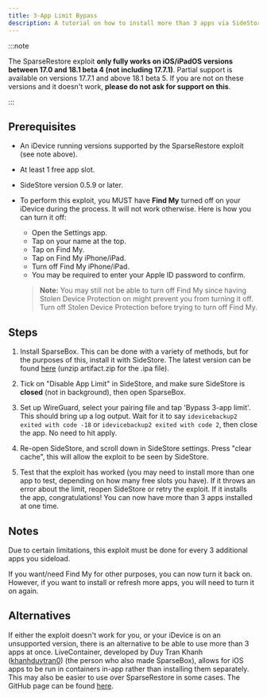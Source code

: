 ```yaml
---
title: 3-App Limit Bypass
description: A tutorial on how to install more than 3 apps via SideStore using the SparseRestore exploit.
---
```


:::note

The SparseRestore exploit **only fully works on iOS/iPadOS versions between 17.0 and 18.1 beta 4 (not including 17.7.1)**. Partial support is available on versions 17.7.1 and above 18.1 beta 5. If you are not on these versions and it doesn't work, **please do not ask for support on this**. 

:::

## Prerequisites
* An iDevice running versions supported by the SparseRestore exploit (see note above).
* At least 1 free app slot.
* SideStore version 0.5.9 or later.
* To perform this exploit, you MUST have **Find My** turned off on your iDevice during the process. It will not work otherwise. Here is how you can turn it off:
  - Open the Settings app.
  - Tap on your name at the top.
  - Tap on Find My.
  - Tap on Find My iPhone/iPad.
  - Turn off Find My iPhone/iPad.
  - You may be required to enter your Apple ID password to confirm.
  
  > **Note:** You may still not be able to turn off Find My since having Stolen Device Protection on might prevent you from turning it off. Turn off Stolen Device Protection before trying to turn off Find My.

## Steps
1. Install SparseBox. This can be done with a variety of methods, but for the purposes of this, install it with SideStore. The latest version can be found [here](https://nightly.link/khanhduytran0/SparseBox/workflows/build/main/artifact.zip) (unzip artifact.zip for the .ipa file).

2. Tick on "Disable App Limit" in SideStore, and make sure SideStore is **closed** (not in background), then open SparseBox.

3. Set up WireGuard, select your pairing file and tap 'Bypass 3-app limit'. This should bring up a log output. Wait for it to say `idevicebackup2 exited with code -18` or `idevicebackup2 exited with code 2`, then close the app. No need to hit apply.

4. Re-open SideStore, and scroll down in SideStore settings. Press "clear cache", this will allow the exploit to be seen by SideStore.

5. Test that the exploit has worked (you may need to install more than one app to test, depending on how many free slots you have). If it throws an error about the limit, reopen SideStore or retry the exploit. If it installs the app, congratulations! You can now have more than 3 apps installed at one time.

## Notes
Due to certain limitations, this exploit must be done for every 3 additional apps you sideload.

If you want/need Find My for other purposes, you can now turn it back on. However, if you want to install or refresh more apps, you will need to turn it on again.

## Alternatives
If either the exploit doesn't work for you, or your iDevice is on an unsupported version, there is an alternative to be able to use more than 3 apps at once. LiveContainer, developed by Duy Tran Khanh ([khanhduytran0](https://github.com/khanhduytran0)) (the person who also made SparseBox), allows for iOS apps to be run in containers in-app rather than installing them separately. This may also be easier to use over SparseRestore in some cases. The GitHub page can be found [here](https://github.com/khanhduytran0/LiveContainer).
